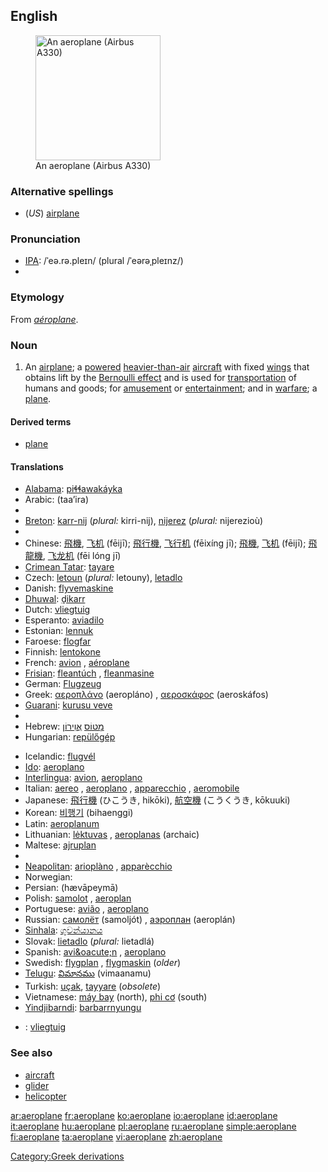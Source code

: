 {{see|aéroplane}}
==English==
[[Image:Egyptair.a330-200.su-gce.arp.jpg|thumb|right|200px|An aeroplane (Airbus A330)]]

===Alternative spellings===
*(''US'') [[airplane]]

===Pronunciation===
* [[Wiktionary:Pronunciation_key|IPA]]: /ˈeə.rə.pleɪn/ (plural /ˈeərəˌpleɪnz/)
* {{audio|en-uk-aeroplane.ogg|Audio (UK)}}

===Etymology===
From {{F.}} ''[[aéroplane]]''.

===Noun===
{{en-noun}}

# {{UK}} An [[airplane]]; a [[powered]] [[heavier-than-air]] [[aircraft]] with fixed [[wing]]s that obtains lift by the [[Bernoulli effect]] and is used for [[transportation]] of humans and goods; for [[amusement]] or [[entertainment]]; and in [[warfare]]; a [[plane]].

====Derived terms====
* [[plane]]

====Translations====
{{trans-top|airplane, a winged aircraft}}
*[[Alabama]]: [[piɬɬawakáyka]]
*Arabic: {{ARchar|[[طائرة]]}} (taa’ira) {{f}}
*{{trreq|Basque}}
*[[Breton]]: [[karr-nij]] {{m}} (''plural:'' kirri-nij), [[nijerez]] {{f}} (''plural:'' nijerezioù)
*{{trreq|Catalan}}
*Chinese: [[飛機]], [[飞机]] (fēijī); [[飛行機]], [[飞行机]] (fēixíng jī); [[飛機]], [[飞机]] (fēijī); [[飛龍機]], [[飞龙机]] (fēi lóng jī)
*[[Crimean Tatar]]: [[tayare]]
*Czech: [[letoun]] {{m}} (''plural:'' letouny), [[letadlo]] {{n}}
*Danish: [[flyvemaskine]] {{c}}
*[[Dhuwal]]: [[ḏikarr]]
*Dutch: [[vliegtuig]] {{n}}
*Esperanto: [[aviadilo]]
*Estonian: [[lennuk]]
*Faroese: [[flogfar]] {{n}}
*Finnish: [[lentokone]]
*French: [[avion]] {{m}}, [[aéroplane]] {{m}}
*[[Frisian]]: [[fleantúch]] {{n}}, [[fleanmasine]]
*German: [[Flugzeug]] {{n}}
*Greek: [[αεροπλάνο]] (aeropláno) {{n}}, [[αεροσκάφος]] (aeroskáfos) {{n}}
*[[Guarani]]: [[kurusu veve]]
*{{trreq|Hawaiian}}
*Hebrew: [[מטוס|מָטוֹס]] {{m}} [[אוירון|אֲוִירוֹן]] {{m}}
*Hungarian: [[repülőgép]]
{{trans-mid}}
*Icelandic: [[flugvél]] {{f}}
*[[Ido]]: [[aeroplano]]
*[[Interlingua]]: [[avion]], [[aeroplano]]
*Italian: [[aereo]] {{m}}, [[aeroplano]] {{m}}, [[apparecchio]] {{m}}, [[aeromobile]] {{f}}
*Japanese: [[飛行機]] (ひこうき, hikōki), [[航空機]] (こうくうき, kōkuuki)
*Korean: [[비행기]] (bihaenggi)
*Latin: [[aeroplanum]] {{n}}
*Lithuanian: [[lėktuvas]] {{m}}, [[aeroplanas]] {{m}} (archaic)
*Maltese: [[ajruplan]] {{m}}
*{{trreq|Maori}}
*[[Neapolitan]]: [[arioplàno]] {{m}}, [[apparècchio]] {{m}}
*Norwegian: {{t+|no|fly|n}}
*Persian: {{FAchar|[[هواپیما|هَواپَيما]]}} (hævāpeymā)
*Polish: [[samolot]] {{m}}, [[aeroplan]] {{m}}
*Portuguese: [[avião]] {{m}}, [[aeroplano]] {{m}}
*Russian: [[самолёт]] (samoljót) {{m}}, [[аэроплан]] (aeroplán) {{m}}
*[[Sinhala]]: [[ගුවන්යානය]] {{n}}
*Slovak: [[lietadlo]] {{n}} (''plural:'' lietadlá)
*Spanish: [[avi&oacute;n]] {{m}}, [[aeroplano]] {{m}}
*Swedish: [[flygplan]] {{c}}, [[flygmaskin]] {{c}} (''older'')
*[[Telugu]]: [[విమానము]] (vimaanamu)
*Turkish: [[uçak]], [[tayyare]] (''obsolete'')
*Vietnamese: [[máy bay]] (north), [[phi cơ]] (south)
*[[Yindjibarndi]]: [[barbarrnyungu]]
{{trans-bottom}}

{{checktrans}}
*{{ttbc|Afrikaans}}: [[vliegtuig]] {{n}} <!--gender!?-->

===See also===
*[[aircraft]]
*[[glider]]
*[[helicopter]]

[[Category:Greek derivations]]

[[ar:aeroplane]]
[[fr:aeroplane]]
[[ko:aeroplane]]
[[io:aeroplane]]
[[id:aeroplane]]
[[it:aeroplane]]
[[hu:aeroplane]]
[[pl:aeroplane]]
[[ru:aeroplane]]
[[simple:aeroplane]]
[[fi:aeroplane]]
[[ta:aeroplane]]
[[vi:aeroplane]]
[[zh:aeroplane]]